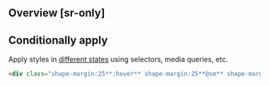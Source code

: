 ## Overview [sr-only]
<Overview/>

## Conditionally apply
Apply styles in [different states](/docs/states-and-queries) using selectors, media queries, etc.
```html
<div class="shape-margin:25**:hover** shape-margin:25**@sm** shape-margin:25**@dark** shape-margin:25**@print**">…</div>
```

